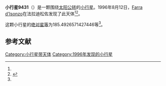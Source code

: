 {{Infobox planet
| bgcolour = #FFFFC0
| name = 9431
| symbol = 
| image = 
| caption = 
| discovery = yes
| discovery_ref = 
| discoverer = [[Farra_d'Isonzo|Farra d'Isonzo]]
| discovery_site = [[法拉迪松佐|法拉迪松佐]] 
| discovered = 1996年8月12日
| designations = yes
| mp_name = 
| named_after = 
| alt_names = 
| mp_category = [[特洛伊小行星|特洛伊小行星]]
| orbit_ref = <ref name="a">[http://ssd.jpl.nasa.gov/sbdb.cgi?sstr=9431 9431] {{Wayback|url=http://ssd.jpl.nasa.gov/sbdb.cgi?sstr=9431 |date=20210719093756 }}，小行星數據庫瀏覽器（JPL Small-Body Database Browser）－[[美国国家航空航天局|美国国家航空航天局]]喷气推进实验室</ref>
| epoch = 2456400.5 (2013年4月18日更新)
| aphelion = {{convert|5.5600433190659|AU|km|3|abbr=on|lk=out}}
| perihelion = {{convert|4.69305584962868|AU|km|3|abbr=on}}
| semimajor = {{convert|5.12654958434729|AU|km|3|abbr=on}}
| eccentricity = 0.084558576
| period = 4239.710183 [[日|日]]<br />11.61[[儒略年|儒略年]]
| avg_speed = 
| inclination = 21.32827631680417
| asc_node = 201.5312567162918
| mean_anomaly = 
| arg_peri = 185.4926571427446
| satellites = 
| physical_characteristics = yes
| dimensions = 
| mass = 
| density = 
| surface_grav = 
| escape_velocity = 
| sidereal_day = 
| axial_tilt = 
| pole_ecliptic_lat = 
| pole_ecliptic_lon = 
| albedo = 
| temperatures= 
| temp_name1 = 
| mean_temp_1 = 
| max_temp_1 = 
| temp_name2 = 
| max_temp_2 = 
| spectral_type = 
| abs_magnitude = 185.4926571427446
}}

'''小行星9431'''（{{lang-en|9431}}）是一颗围绕[[太阳|太阳]][[公转|公转]]的[[小行星|小行星]]。1996年8月12日，[[Farra_d'Isonzo|Farra d'Isonzo]]在法拉迪松佐发现了此天体<ref name="a" /><ref>{{cite news|title=小行星列表|url=http://cfa-www.harvard.edu/iau/lists/NumberedMPs.txt|accessdate=2013-07-08|newspaper=哈佛大学|archive-date=2008-05-17|archive-url=https://web.archive.org/web/20080517010638/http://cfa-www.harvard.edu/iau/lists/NumberedMPs.txt|dead-url=no}}</ref>。

这颗小行星的[[绝对星等|绝对星等]]为185.4926571427446等<ref name="a" />。

==参考文献==
{{reflist}}
{{Minor Planet Number|[[小行星9430|小行星9430]]|[[小行星9432|小行星9432]]}}

{{小天体}}

[[Category:小行星带天体|Category:小行星带天体]]
[[Category:1996年发现的小行星|Category:1996年发现的小行星]]

{{asteroid-stub}}